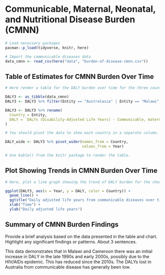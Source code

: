 # Communicable, Maternal, Neonatal, and Nutritional Disease Burden (CMNN)

```r
# Load necessary packages
pacman::p_load(tidyverse, knitr, here)

# Import the communicable diseases data
data_cmnn <- read_csv(here("data", "burden-of-disease-cmnn.csv"))

```

## Table of Estimates for CMNN Burden Over Time

```r
# Here render a table for the DALY burden over time for the three countries 

DALY3 <- as_tibble(data_cmnn)
DALY3 <- DALY3 %>% filter(Entity == "Australasia" | Entity == "Malawi" | Entity == "Cameroon")

DALY3 <- DALY3 %>% rename(
  Country = Entity,
  DALY = `DALYs (Disability-Adjusted Life Years) - Communicable, maternal, neonatal, and nutritional diseases - Sex: Both - Age: Age-standardized (Rate)`
)

# You should pivot the data to show each country in a separate column.

DALY_wide <- DALY3 %>% pivot_wider(names_from = Country,
                                   values_from = Year)

# Use kable() from the knitr package to render the table.
```

## Plot Showing Trends in CMNN Burden Over Time

```r
# Here, plot a line graph showing the trend of DALY burden for the chosen countries over time. You can use ggplot2 to create this plot. Each country's line should be a different color.

ggplot(DALY3, aes(x = Year, y = DALY, color = Country)) +
  geom_line() +
  ggtitle("Daily adjusted life years from communicable diseases over time") +
  xlab("Time") +
  ylab("Daily adjusted life years")

```

## Summary of CMNN Burden Findings

Provide a brief analysis based on the data presented in the table and chart. Highlight any significant findings or patterns. About 3 sentences.

This data demonstrates that in Malawi and Cameroon there was an initial increase in DALY in the late 1990s and early 2000s, possibly due to the HIV/AIDs epidemic. This has reduced since the 2010s. The DALYs lost in Australia from communicable disease has generally been low.

